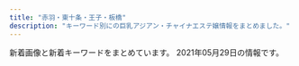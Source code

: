 ```yaml
---
title: "赤羽・東十条・王子・板橋"
description: "キーワード別にの巨乳アジアン・チャイナエステ嬢情報をまとめました。"
---
```


新着画像と新着キーワードをまとめています。
2021年05月29日の情報です。

<DmmAffiliateIns />
<KeywordTable
  shops={
    [
    {
        "keywords": {},
        "station": "JR\u6771\u5341\u6761\u99c5\u5317\u53e3",
        "name": "Love Sea",
        "img_links": [
            "https://higashijujo-mensesthe.com/button/home.png",
            "https://higashijujo-mensesthe.com/staff/kimi-s1.jpg",
            "https://higashijujo-mensesthe.com/staff/runa-l1.jpg",
            "https://higashijujo-mensesthe.com/staff/rika-l1.jpg",
            "https://higashijujo-mensesthe.com/2019/08/10/kimi-s1.jpg",
            "https://higashijujo-mensesthe.com/menu/info.png",
            "https://higashijujo-mensesthe.com/room/room-l4.jpg",
            "https://higashijujo-mensesthe.com/2020/02/29/lime-s1.jpg",
            "https://higashijujo-mensesthe.com/button/blog.png",
            "https://higashijujo-mensesthe.com/icon/facebook.png",
            "https://higashijujo-mensesthe.com/button/staff.png",
            "https://higashijujo-mensesthe.com/images/camp.jpg",
            "https://higashijujo-mensesthe.com/menu/blog.png",
            "https://higashijujo-mensesthe.com/staff/lime-l1.jpg",
            "https://higashijujo-mensesthe.com/images/main-sp.jpg",
            "https://higashijujo-mensesthe.com/2019/10/21/rika-s1.jpg",
            "https://higashijujo-mensesthe.com/room/esthe1.jpg",
            "https://higashijujo-mensesthe.com/icon/twitter.png",
            "https://higashijujo-mensesthe.com/2019/08/23/satomi-s1.jpg",
            "https://higashijujo-mensesthe.com/images/flower.png",
            "https://higashijujo-mensesthe.com/2019/08/22/runa-s1.jpg",
            "https://higashijujo-mensesthe.com/menu/home.png",
            "https://higashijujo-mensesthe.com/icon/line.png",
            "https://higashijujo-mensesthe.com/room/room-l1.jpg",
            "https://higashijujo-mensesthe.com/images/footer-l.png",
            "https://higashijujo-mensesthe.com/icon/yelp.png",
            "https://higashijujo-mensesthe.com/room/room-l3.jpg",
            "https://higashijujo-mensesthe.com/images/header3.png",
            "https://higashijujo-mensesthe.com/staff/kimi-l1.jpg",
            "https://higashijujo-mensesthe.com/staff/kimi-l2.jpg",
            "https://higashijujo-mensesthe.com/room/room-l2.jpg",
            "https://higashijujo-mensesthe.com/room/esthe3.jpg",
            "https://higashijujo-mensesthe.com/images/qrcode.png",
            "https://higashijujo-mensesthe.com/staff/satomi-s1.jpg",
            "https://higashijujo-mensesthe.com/staff/satomi-l1.jpg",
            "https://higashijujo-mensesthe.com/images/footer-r.png",
            "https://higashijujo-mensesthe.com/staff/rika-s1.jpg",
            "https://higashijujo-mensesthe.com/staff/runa-s1.jpg",
            "https://higashijujo-mensesthe.com/room/esthe2.jpg",
            "https://higashijujo-mensesthe.com/staff/kimi-s2.jpg",
            "https://higashijujo-mensesthe.com/menu/friend.png",
            "https://higashijujo-mensesthe.com/menu/gallery.png",
            "https://higashijujo-mensesthe.com/staff/lime-s1.jpg",
            "https://higashijujo-mensesthe.com/images/clear.png",
            "https://higashijujo-mensesthe.com/images/main1.jpg"
        ],
        "url": "https://higashijujo-mensesthe.com/"
    },
    {
        "name": "\u30b3\u30b3\u30ca\u30c3\u30c4",
        "station": "JR\u8d64\u7fbd\u99c5\u6771\u53e3",
        "img_links": [
            "http://coconat.work/images/call.png",
            "http://coconat.work/staff/rina1.jpg",
            "http://coconat.work/staff/ayaka1.jpg",
            "http://coconat.work/images/news_t.jpg",
            "http://coconat.work/staff/yuyu1.jpg",
            "http://coconat.work/images/staff_t.jpg",
            "http://coconat.work/staff/yuko1.jpg",
            "http://coconat.work/images/m-head01.jpg",
            "http://coconat.work/images/interior_t.jpg",
            "http://coconat.work/images/news.jpg",
            "http://coconat.work/images/m-top004.jpg"
        ],
        "url": "http://coconat.work/",
        "keywords": {
            "C": 5,
            "86": 10,
            "E": 5,
            "D": 10,
            "87": 5,
            "85": 5
        }
    },
    {
        "keywords": {
            "86": 4,
            "82": 2,
            "84": 2,
            "87": 2
        },
        "name": "\u30c0\u30fc\u30ea\u30f3",
        "img_links": [
            "http://angel-aroma.net/img/sta3.jpg",
            "http://angel-aroma.net/img/sta5.jpg",
            "http://angel-aroma.net/img/sta2.jpg",
            "http://angel-aroma.net/img/no.png",
            "http://angel-aroma.net/img/sta1.jpg",
            "http://angel-aroma.net/img/m10.jpg",
            "http://angel-aroma.net/img/m3.jpg",
            "http://angel-aroma.net/img/m5.jpg",
            "http://angel-aroma.net/img/m2.jpg",
            "http://angel-aroma.net/img/qr.jpg",
            "http://angel-aroma.net/img/sta6.jpg",
            "http://angel-aroma.net/img/top.jpg",
            "http://angel-aroma.net/img/m1.jpg",
            "http://angel-aroma.net/img/m20.jpg",
            "http://angel-aroma.net/img/m6.jpg",
            "http://angel-aroma.net/img/m30.jpg",
            "http://angel-aroma.net/img/m4.jpg",
            "http://angel-aroma.net/img/stafft.jpg"
        ],
        "station": "JR\u8d64\u7fbd\u99c5\u6771\u53e3",
        "url": "http://angel-aroma.net/"
    },
    {
        "url": "http://www.kaen.relaxmens.com/",
        "keywords": {
            "86": 6,
            "85": 30,
            "E": 6,
            "D": 6,
            "C": 30,
            "87": 6
        },
        "station": "JR\u8d64\u7fbd\u99c5\u6771\u53e3",
        "name": "\u83ef\u8276",
        "img_links": [
            "http://www.kaen.relaxmens.com/images/acc1.jpg",
            "http://www.kaen.relaxmens.com/images/img_tel.png",
            "http://www.kaen.relaxmens.com/files/009.jpg",
            "http://www.kaen.relaxmens.com/images/tit_therapist.png",
            "http://www.kaen.relaxmens.com/images/acc4.jpg",
            "http://www.kaen.relaxmens.com/images/acc3.jpg",
            "http://www.kaen.relaxmens.com/files/005.jpg",
            "http://www.kaen.relaxmens.com/images/top.jpg",
            "http://www.kaen.relaxmens.com/images/tit_new.png",
            "http://www.kaen.relaxmens.com/files/008.jpg",
            "http://www.kaen.relaxmens.com/images/acc2.jpg",
            "http://www.kaen.relaxmens.com/images/sp_tit_therapist.png",
            "http://www.kaen.relaxmens.com/images/acc5.jpg",
            "http://www.kaen.relaxmens.com/files/006.jpg",
            "http://www.kaen.relaxmens.com/images/sp_tit_new.png",
            "http://www.kaen.relaxmens.com/images/kanban.jpg",
            "http://www.kaen.relaxmens.com/images/maining.jpg",
            "http://www.kaen.relaxmens.com/files/002.jpg",
            "http://www.kaen.relaxmens.com/files/001.jpg",
            "http://www.kaen.relaxmens.com/images/sp_top.jpg",
            "http://www.kaen.relaxmens.com/files/007.jpg"
        ]
    },
    {
        "url": "http://www.goodtime.iesjp.com/",
        "keywords": {
            "85": 2,
            "\u30bb\u30af\u30b7\u30fc": 3,
            "87": 8,
            "D": 8
        },
        "img_links": [
            "http://www.goodtime.iesjp.com/images/call.png",
            "http://www.goodtime.iesjp.com/photo_news/upimg/6226360739cbd5fa6e_0.jpg",
            "http://www.goodtime.iesjp.com/photo_news/upimg/22286608910ac9b0db_0.jpg",
            "http://www.goodtime.iesjp.com/files/006.jpg",
            "http://www.goodtime.iesjp.com/images/m-top-right04.jpg",
            "http://www.goodtime.iesjp.com/photo_news/upimg/1591860540114b630a_0.jpg",
            "http://www.goodtime.iesjp.com/images/m-top-right02.jpg",
            "http://www.goodtime.iesjp.com/images/m-yejiao.jpg",
            "http://www.goodtime.iesjp.com/images/m-right.jpg",
            "http://www.goodtime.iesjp.com/photo_news/upimg/43415603819cc9fd0d_1.jpg",
            "http://www.goodtime.iesjp.com/images/m-left.jpg",
            "http://www.goodtime.iesjp.com/images/m-head.jpg",
            "http://www.goodtime.iesjp.com/photo_news/upimg/2288060497ed9031e6_0.jpg",
            "http://www.goodtime.iesjp.com/images/top-left01.jpg",
            "http://www.goodtime.iesjp.com/images/m-top02.jpg",
            "http://www.goodtime.iesjp.com/images/m-top-right03.jpg",
            "http://www.goodtime.iesjp.com/images/m-top-right01.jpg",
            "http://www.goodtime.iesjp.com/files/007.jpg",
            "http://www.goodtime.iesjp.com/photo_news/upimg/3462960a1ab283cd4a_0.jpg",
            "http://www.goodtime.iesjp.com/photo_news/upimg/20911603de0e3ad912_0.jpg",
            "http://www.goodtime.iesjp.com/files/004.jpg",
            "http://www.goodtime.iesjp.com/files/003.jpg",
            "http://www.goodtime.iesjp.com/files/001.jpg",
            "http://www.goodtime.iesjp.com/images/m-top03.jpg"
        ],
        "station": "\u8d64\u7fbd\u5ca9\u6df5\u99c52\u756a\u51fa\u53e3",
        "name": "GOOD TIME"
    },
    {
        "keywords": {
            "86": 2,
            "D": 2
        },
        "url": "http://shanshan-esthe.com/",
        "station": "JR\u6771\u5341\u6761\u99c5\u5317\u53e3",
        "img_links": [
            "http://shanshan-esthe.com/img/no.png",
            "http://shanshan-esthe.com/img/st14.jpg",
            "http://shanshan-esthe.com/img/sta14.jpg",
            "http://shanshan-esthe.com/img/st16.jpg",
            "http://shanshan-esthe.com/img/sta0.jpg"
        ],
        "name": "\u9999\u9999"
    },
    {
        "url": "http://www.l-yuri.work/",
        "img_links": [
            "http://www.l-yuri.work/staff/kaori.jpg",
            "http://www.l-yuri.work/staff/aki.jpg",
            "http://www.l-yuri.work/images/sys.png",
            "http://www.l-yuri.work/images/1.png",
            "http://www.l-yuri.work/images/mobile.jpg",
            "http://www.l-yuri.work/img/emi1.jpg",
            "http://www.l-yuri.work/images/s1.png",
            "http://www.l-yuri.work/images/int1.png",
            "http://www.l-yuri.work/images/h_line.jpg",
            "http://www.l-yuri.work/staff/emi.jpg",
            "http://www.l-yuri.work/images/tel.jpg",
            "http://www.l-yuri.work/images/int2.png",
            "http://www.l-yuri.work/img/aki1.jpg",
            "http://www.l-yuri.work/images/staff_t.jpg",
            "http://www.l-yuri.work/img/kaori1.jpg",
            "http://www.l-yuri.work/images/interior_t.jpg",
            "http://www.l-yuri.work/staff/miki.jpg",
            "http://www.l-yuri.work/images/head.jpg",
            "http://www.l-yuri.work/img/miki1.jpg",
            "http://www.l-yuri.work/images/3.png",
            "http://www.l-yuri.work/images/2.png",
            "http://www.l-yuri.work/images/4.png",
            "http://www.l-yuri.work/images/tg.jpg",
            "http://www.l-yuri.work/images/news.png",
            "http://www.l-yuri.work/img/rina1.jpg",
            "http://www.l-yuri.work/images/5.png",
            "http://www.l-yuri.work/staff/rina.jpg"
        ],
        "keywords": {},
        "station": "\u84ee\u6839\u99c5\u6771\u53e3",
        "name": "\u767e\u5408"
    },
    {
        "station": "JR\u8d64\u7fbd\u99c5\u5357\u53e3",
        "url": "http://lastpara.net/",
        "img_links": [
            "http://lastpara.net/image/cast/cast_256_1_l.jpg",
            "http://lastpara.net/img/news-ttl.jpg",
            "http://lastpara.net/image/cast/cast_261_1_l.jpg",
            "http://lastpara.net/image/cast/cast_255_1_l.jpg",
            "http://lastpara.net/image/cast/cast_262_1_l.jpg",
            "http://lastpara.net/image/cast/cast_259_1_l.jpg",
            "http://lastpara.net/image/cast/cast_287_1_s.jpg",
            "http://lastpara.net/image/cast/cast_263_1_l.jpg",
            "http://lastpara.net/image/cast/cast_265_1_l.jpg",
            "http://lastpara.net/img/event/camp_top_02.jpg",
            "http://lastpara.net/image/cast/cast_263_1_s.jpg",
            "http://lastpara.net/image/cast/cast_265_1_s.jpg",
            "http://lastpara.net/image/cast/cast_259_1_s.jpg",
            "http://lastpara.net/image/cast/cast_256_1_s.jpg",
            "http://lastpara.net/image/cast/cast_286_1_l.jpg",
            "http://lastpara.net/image/cast/cast_286_1_s.jpg",
            "http://lastpara.net/img/recuit.png",
            "http://lastpara.net/image/cast/cast_287_1_l.jpg"
        ],
        "name": "Last Paradise \uff5e\u30e9\u30b9\u30c8\u30d1\u30e9\u30c0\u30a4\u30b9\uff5e",
        "keywords": {
            "90": 2,
            "86": 4,
            "84": 4,
            "85": 9
        }
    },
    {
        "name": "\u7e01\u697d",
        "station": "JR\u5341\u6761\u99c5\u5357\u53e3",
        "keywords": {
            "C": 1,
            "87": 1,
            "85": 2,
            "D": 5
        },
        "img_links": [
            "http://figret.xyz/static/picture/bar-infomation.png",
            "http://figret.xyz/static/picture/girls-bar.png",
            "http://figret.xyz/uploads/210517/1-21051G0253T50.jpg",
            "http://figret.xyz/uploads/200520/1-200520100430557.jpg",
            "http://figret.xyz/static/picture/bar-inte.png",
            "http://figret.xyz/static/picture/info2.jpg",
            "http://figret.xyz/uploads/200520/1-200520100455411.jpg",
            "http://figret.xyz/uploads/210501/1-2105011FK05b.jpg",
            "http://figret.xyz/uploads/210515/1-2105151454123F.jpg",
            "http://figret.xyz/static/picture/bar-news.png",
            "http://figret.xyz/static/picture/bar-girls.png",
            "http://figret.xyz/static/picture/info_text.jpg",
            "http://figret.xyz/uploads/200520/1-200520094144146.jpg",
            "http://figret.xyz/static/picture/info1.jpg"
        ],
        "url": "http://figret.xyz/"
    },
    {
        "station": "JR\u8d64\u7fbd\u99c5\u5357\u6539\u672d\u53e3(\u6771)",
        "name": "FLOWER",
        "keywords": {
            "88": 3,
            "89": 3,
            "98": 1,
            "\u30bb\u30af\u30b7\u30fc": 6,
            "87": 3
        },
        "img_links": [
            "http://esthe-japan.work/flower/upload/202004/1588153474.png"
        ],
        "url": "http://esthe-japan.work/flower/"
    },
    {
        "keywords": {
            "85": 3,
            "84": 3,
            "86": 3,
            "83": 3
        },
        "url": "http://yuri.msa.jp/",
        "img_links": [
            "http://yuri.msa.jp/images/wenzi-staff.png",
            "http://yuri.msa.jp/images/staff_03.jpg",
            "http://yuri.msa.jp/images/staff_06.jpg",
            "http://yuri.msa.jp/images/info.png",
            "http://yuri.msa.jp/layer/images/top/top_01.jpg",
            "http://yuri.msa.jp/images/s_info.png",
            "http://yuri.msa.jp/images/staff_02.jpg",
            "http://yuri.msa.jp/layer/images/top/top_03.jpg",
            "http://yuri.msa.jp/layer/images/top/top_06.jpg",
            "http://yuri.msa.jp/layer/images/top/top_04.jpg",
            "http://yuri.msa.jp/images/staff_04.jpg",
            "http://yuri.msa.jp/images/ser4.jpg",
            "http://yuri.msa.jp/images/ser1.jpg",
            "http://yuri.msa.jp/images/top2.jpg",
            "http://yuri.msa.jp/layer/images/top/top_05.jpg",
            "http://yuri.msa.jp/layer/images/top/top_08.png",
            "http://yuri.msa.jp/images/staff_bj4.png",
            "http://yuri.msa.jp/images/top1.jpg",
            "http://yuri.msa.jp/images/staff_01.jpg",
            "http://yuri.msa.jp/images/staff_bj1.png",
            "http://yuri.msa.jp/layer/images/top/top_02.jpg",
            "http://yuri.msa.jp/images/s_service.png",
            "http://yuri.msa.jp/images/ser2.jpg",
            "http://yuri.msa.jp/images/ser3.jpg",
            "http://yuri.msa.jp/images/1.jpg",
            "http://yuri.msa.jp/layer/images/top.jpg"
        ],
        "station": "JR\u6771\u5341\u6761\u99c5\u5317\u53e3",
        "name": "\u767e\u5408"
    },
    {
        "keywords": {
            "E": 3,
            "85": 1,
            "D": 3,
            "C": 1,
            "87": 2,
            "89": 1,
            "84": 1,
            "86": 2
        },
        "url": "http://www.e-baby.work/",
        "img_links": [
            "http://www.e-baby.work/img/all/loader.png",
            "http://www.e-baby.work/staff/kumi1.jpg",
            "http://www.e-baby.work/staff/haru1.jpg",
            "http://www.e-baby.work/staff/miho1.jpg",
            "http://www.e-baby.work/staff/yuka1.jpg",
            "http://www.e-baby.work/img/all/icon2.png",
            "http://www.e-baby.work/staff/maya1.jpg",
            "http://www.e-baby.work/staff/mihoc.jpg",
            "http://www.e-baby.work/staff/karen1.jpg",
            "http://www.e-baby.work/staff/rina1.jpg"
        ],
        "station": "JR\u8d64\u7fbd\u99c5\u6771\u53e3",
        "name": "\u30a2\u30a4\u30ea\u30b9"
    },
    {
        "url": "https://nippori-massage.com/",
        "keywords": {},
        "station": "\u5c3e\u4e45\u99c5",
        "name": "\u56de\u697d\u82d1",
        "img_links": [
            "https://nippori-massage.com/icon/twitter.png",
            "https://nippori-massage.com/line/10min-coupon.png",
            "https://nippori-massage.com/footer/footer-line.png",
            "https://nippori-massage.com/room/room-l3.jpg",
            "https://nippori-massage.com/staff/sakura-l1.jpg",
            "https://nippori-massage.com/images/esthe1.jpg",
            "https://nippori-massage.com/images/header3.png",
            "https://nippori-massage.com/room/room-l1.jpg",
            "https://nippori-massage.com//icon/facebook.png",
            "https://nippori-massage.com/room/room-l4.jpg",
            "https://nippori-massage.com/images/main1.jpg",
            "https://nippori-massage.com/line/line-qr.png",
            "https://nippori-massage.com/icon/facebook.png",
            "https://nippori-massage.com/images/obi.jpg",
            "https://nippori-massage.com/footer/footer-staff.png",
            "https://nippori-massage.com/staff/sakura-s1.jpg",
            "https://nippori-massage.com/images/esthe3.jpg",
            "https://nippori-massage.com/images/line_friend.png",
            "https://nippori-massage.com/images/clear.png",
            "https://nippori-massage.com/images/qrcode.png",
            "https://nippori-massage.com/images/esthe4.jpg",
            "https://nippori-massage.com/icon/line.png",
            "https://nippori-massage.com/room/room-l2.jpg",
            "https://nippori-massage.com/footer/footer-tel.png",
            "https://scdn.line-apps.com/n/line_add_friends/btn/ja.png",
            "https://nippori-massage.com/images/esthe2.jpg",
            "https://nippori-massage.com/images/main-sp.jpg",
            "https://nippori-massage.com/icon/yelp.png",
            "https://nippori-massage.com/mens-esthe/2021/04/15/sakura-s1.jpg"
        ]
    },
    {
        "url": "http://esthe-taiwanaroma.com/",
        "keywords": {},
        "name": "\u53f0\u6e7e\u30a2\u30ed\u30de",
        "img_links": [
            "http://esthe-taiwanaroma.com/img/emi001.jpg",
            "http://esthe-taiwanaroma.com/img/erika01.jpg",
            "http://esthe-taiwanaroma.com/img/iphone.png",
            "http://esthe-taiwanaroma.com/img/miyu.jpg",
            "http://esthe-taiwanaroma.com/img/mask02.jpg",
            "http://esthe-taiwanaroma.com/img/coming.jpg",
            "http://esthe-taiwanaroma.com/img/1purazuma.png",
            "http://esthe-taiwanaroma.com/img/mask03.jpg",
            "http://esthe-taiwanaroma.com/img/yuki.jpg",
            "http://esthe-taiwanaroma.com/img/aoi.jpg",
            "http://esthe-taiwanaroma.com/img/corona-2.jpg",
            "http://esthe-taiwanaroma.com/img/sara2.jpg",
            "http://esthe-taiwanaroma.com/img/kasumi.jpg",
            "http://esthe-taiwanaroma.com/img/sayaka.jpg",
            "http://esthe-taiwanaroma.com/img/mask05.jpg",
            "http://esthe-taiwanaroma.com/img/3kenon.png",
            "http://esthe-taiwanaroma.com/img/head_img.png",
            "http://esthe-taiwanaroma.com/img/mizuho03.jpg",
            "http://esthe-taiwanaroma.com/img/tel_img.png",
            "http://esthe-taiwanaroma.com/img/ami.jpg",
            "http://esthe-taiwanaroma.com/img/corona-3.jpg",
            "http://esthe-taiwanaroma.com/img/mami.jpg",
            "http://esthe-taiwanaroma.com/img/anna.png",
            "http://esthe-taiwanaroma.com/img/pagetop.png",
            "http://esthe-taiwanaroma.com/img/topbg02.jpg",
            "http://esthe-taiwanaroma.com/img/corona-4.jpg",
            "http://esthe-taiwanaroma.com/img/mami03.png",
            "http://esthe-taiwanaroma.com/img/4ugai.png",
            "http://esthe-taiwanaroma.com/img/2biore.png",
            "http://esthe-taiwanaroma.com/img/hina.jpg",
            "http://esthe-taiwanaroma.com/img/photo_01.jpg",
            "http://esthe-taiwanaroma.com/img/mika2.jpg",
            "http://esthe-taiwanaroma.com/img/corona-5.jpg",
            "http://esthe-taiwanaroma.com/img/mask04.jpg",
            "http://esthe-taiwanaroma.com/img/sara002.jpg",
            "http://esthe-taiwanaroma.com/img/mask01.jpg"
        ],
        "station": "JR\u8d64\u7fbd\u99c5\u5357\u53e3"
    },
    {
        "img_links": [
            "http://www.cocosia.work/staff/hina.jpg",
            "http://www.cocosia.work/img/i_tel.png",
            "http://www.cocosia.work/img/int2_sp.jpg",
            "http://www.cocosia.work/staff/rea1.jpg",
            "http://www.cocosia.work/img/bn_contact_sp.jpg",
            "http://www.cocosia.work/staff/riya1.jpg",
            "http://www.cocosia.work/img/bn_howto.jpg",
            "http://www.cocosia.work/staff/mao.jpg",
            "http://www.cocosia.work/staff/mika.jpg",
            "http://www.cocosia.work/staff/mao1.jpg",
            "http://www.cocosia.work/staff/yuyu.jpg",
            "http://www.cocosia.work/staff/rea.jpg",
            "http://www.cocosia.work/img/int3_sp.jpg",
            "http://www.cocosia.work/img/int1.jpg",
            "http://www.cocosia.work/staff/mika1.jpg",
            "http://www.cocosia.work/img/header_info.png",
            "http://www.cocosia.work/img/concept.jpg",
            "http://www.cocosia.work/img/concept_sp.jpg",
            "http://www.cocosia.work/staff/hina1.jpg",
            "http://www.cocosia.work/img/int1_sp.jpg",
            "http://www.cocosia.work/staff/yuyu1.jpg",
            "http://www.cocosia.work/img/bn_contact.jpg",
            "http://www.cocosia.work/img/int2.jpg",
            "http://www.cocosia.work/img/bn_howto_sp.jpg",
            "http://www.cocosia.work/img/int3.jpg",
            "http://www.cocosia.work/staff/riya.jpg"
        ],
        "station": "JR\u8d64\u7fbd\u99c5\u897f\u53e3",
        "url": "http://www.cocosia.work/",
        "keywords": {
            "87": 6,
            "E": 6,
            "D": 10,
            "85": 2,
            "C": 15,
            "86": 8
        },
        "name": "Cocosia \uff5e\u30b3\u30b3\u30b7\u30a2\uff5e"
    },
    {
        "name": "Only one \uff5e\u30aa\u30f3\u30ea\u30fc\u30ef\u30f3\uff5e",
        "url": "http://www.roserelaxation.info/",
        "station": "JR\u8d64\u7fbd\u99c5\u5357\u53e3",
        "keywords": {},
        "img_links": [
            "http://www.roserelaxation.info/upload/202008/1598846272.jpg",
            "http://www.roserelaxation.info/upload/201708/thumb_dis/1502280972.jpg",
            "http://www.roserelaxation.info/upload/201801/thumb/1517150493.jpg",
            "http://www.roserelaxation.info/upload/images/20171214_032900.jpg",
            "http://www.roserelaxation.info/upload/202007/thumb/1594636684.jpg",
            "http://www.roserelaxation.info/upload/201807/thumb/1531195952.jpg",
            "http://www.roserelaxation.info/upload/201801/1517150493.jpg",
            "http://www.roserelaxation.info/upload/202007/thumb_dis/1594636684.jpg",
            "http://www.roserelaxation.info/upload/202007/1594636684.jpg",
            "http://www.roserelaxation.info/upload/201807/1531197286.jpg",
            "http://www.roserelaxation.info/upload/201807/1531195547.jpg",
            "http://www.roserelaxation.info/upload/202007/thumb_dis/1594636322.jpg",
            "http://www.roserelaxation.info/upload/201807/1531195952.jpg",
            "http://www.roserelaxation.info/upload/201807/thumb_dis/1531197286.jpg",
            "http://www.roserelaxation.info/upload/201807/thumb/1531195547.jpg",
            "http://www.roserelaxation.info/upload/201808/thumb_dis/1535596152.jpg",
            "http://www.roserelaxation.info/upload/202007/1594636246.jpg",
            "http://www.roserelaxation.info/upload/201712/thumb_dis/1512155748.jpg",
            "http://www.roserelaxation.info/upload/202007/thumb/1594636246.jpg",
            "http://www.roserelaxation.info/upload/images/20171206_132823.jpg",
            "http://www.roserelaxation.info/upload/201807/thumb_dis/1531195547.jpg",
            "http://www.roserelaxation.info/upload/201712/1512155748.jpg",
            "http://www.roserelaxation.info/upload/202007/1594636355.jpg",
            "http://www.roserelaxation.info/upload/images/20171206_133002.jpg",
            "http://www.roserelaxation.info/upload/images/20171206_132851.jpg",
            "http://www.roserelaxation.info/upload/202007/thumb_dis/1594636246.jpg",
            "http://www.roserelaxation.info/upload/201712/thumb/1512155748.jpg",
            "http://www.roserelaxation.info/upload/202007/thumb/1594636355.jpg",
            "http://www.roserelaxation.info/upload/201707/1499300573.jpg",
            "http://www.roserelaxation.info/upload/images/20170613_104732.jpg",
            "http://www.roserelaxation.info/upload/images/20170706_091357.jpg",
            "http://www.roserelaxation.info/upload/images/20170525_102731.jpg",
            "http://www.roserelaxation.info/upload/images/20171206_132919.jpg",
            "http://www.roserelaxation.info/upload/201801/thumb_dis/1517150493.jpg",
            "http://www.roserelaxation.info/upload/201807/thumb_dis/1531195952.jpg",
            "http://www.roserelaxation.info/upload/202007/thumb_dis/1594636355.jpg",
            "http://www.roserelaxation.info/upload/201708/1502280972.jpg"
        ]
    },
    {
        "station": "JR\u8d64\u7fbd\u99c5\u5357\u53e3",
        "img_links": [
            "http://www.darling.esjp.info/img/tel.png",
            "http://www.darling.esjp.info/files/007.jpg",
            "http://www.darling.esjp.info/files/003.jpg",
            "http://www.darling.esjp.info/img/nav-002.png",
            "http://www.darling.esjp.info/files/001.jpg",
            "http://www.darling.esjp.info/files/002.jpg",
            "http://www.darling.esjp.info/img/nav-004.png",
            "http://www.darling.esjp.info/img/stb.jpg",
            "http://www.darling.esjp.info/img/stt.jpg",
            "http://www.darling.esjp.info/files/008.jpg",
            "http://www.darling.esjp.info/img/nav-005.png",
            "http://www.darling.esjp.info/img/nav-003.png",
            "http://www.darling.esjp.info/img/nav-006.png",
            "http://www.darling.esjp.info/img/nav-001.png",
            "http://www.darling.esjp.info/img/top01.png"
        ],
        "name": "Darling \uff5e\u30c0\u30fc\u30ea\u30f3\uff5e",
        "keywords": {
            "87": 4,
            "D": 5,
            "86": 1
        },
        "url": "http://www.darling.esjp.info/"
    },
    {
        "url": "http://oji.pink/",
        "name": "\u7f8e\u5065",
        "img_links": [
            "http://oji.pink/images/zi_staff.png",
            "http://oji.pink/images/r1.jpg",
            "http://oji.pink/images/aki.jpg",
            "http://oji.pink/images/yuki.jpg",
            "http://oji.pink/images/3.png",
            "http://oji.pink/images/r3.jpg",
            "http://oji.pink/images/new1.jpg",
            "http://oji.pink/images/r2.jpg",
            "http://oji.pink/images/g1.jpg",
            "http://oji.pink/images/g7.jpg",
            "http://oji.pink/images/top.jpg",
            "http://oji.pink/images/g2.jpg",
            "http://oji.pink/images/g5.jpg",
            "http://oji.pink/images/zi_link.png",
            "http://oji.pink/images/mobile.jpg",
            "http://oji.pink/images/1.png",
            "http://oji.pink/images/g0.jpg",
            "http://oji.pink/images/r4.jpg"
        ],
        "station": "JR\u738b\u5b50\u99c5\u5317\u53e3",
        "keywords": {
            "C": 15
        }
    },
    {
        "name": "\u30e1\u30eb\u30c6\u30a3\u2015\u30e9\u30f4",
        "url": "http://meltylove.xyz/",
        "station": "JR\u8d64\u7fbd\u99c5",
        "img_links": [
            "http://meltylove.xyz/images/room1.jpg",
            "http://meltylove.xyz/images/room2.png",
            "http://meltylove.xyz/images/s1.png",
            "http://meltylove.xyz/images/room4.png",
            "http://meltylove.xyz/images/end.png",
            "http://meltylove.xyz/images/g4.jpg",
            "http://meltylove.xyz/images/r3.png",
            "http://meltylove.xyz/images/r2.png",
            "http://meltylove.xyz/images/new.png",
            "http://meltylove.xyz/images/r1.png",
            "http://meltylove.xyz/images/g0.jpg",
            "http://meltylove.xyz/images/g1.jpg",
            "http://meltylove.xyz/images/g3.jpg",
            "http://meltylove.xyz/images/top.jpg",
            "http://meltylove.xyz/images/s3.png",
            "http://meltylove.xyz/images/g5.jpg",
            "http://meltylove.xyz/images/g2.jpg",
            "http://meltylove.xyz/images/room3.png"
        ],
        "keywords": {
            "86": 9,
            "84": 6,
            "87": 2,
            "C": 6,
            "88": 2,
            "D": 4
        }
    },
    {
        "station": "JR\u738b\u5b50\u99c5\u5317\u53e3",
        "img_links": [],
        "name": "Lucky",
        "keywords": {},
        "url": "https://kirakira.xyz.mn/"
    },
    {
        "name": "\u6211\u304c\u5bb6",
        "url": "https://wagaya.xyz.mn/",
        "img_links": [],
        "keywords": {},
        "station": "JR\u738b\u5b50\u99c5\u4e2d\u592e\u53e3"
    }
]
}
/>
<DmmAffiliateScript />
